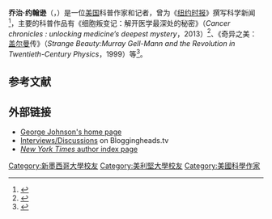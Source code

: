 {{Infobox person
| name        = George Johnson
| image= George Johnson Santa Fe.jpg
| caption     = 
| birthname   = 
| birth_date  = {{Birth date and age|1952|1|20|mf=y}}
| birth_place = 美国[[阿肯色州|阿肯色州]][[费耶特维尔_(阿肯色州)|费耶特维尔]]
| education   = 1975年，[[新墨西哥大學|新墨西哥大學]]本科，主修新闻专业，辅修英语专业<br/>1979年，[[美利坚大学|美利坚大学]]，硕士，新闻和公共事务专业
| occupation  = 科普作家、记者
| relatives   = Dr. J. E. Johnson（父）& Dorris Matthews Johnson（母）
| credits     = 《细胞叛变记》、《奇异之美》
| URL         = http://talaya.net
}}
'''乔治·约翰逊'''（{{lang-en|George Johnson}}，{{bd|1952年|1月20日}}）是一位[[美国|美国]]科普作家和记者，曾为《[[纽约时报|纽约时报]]》撰写科学新闻<ref>{{cite web |title=Articles by George Johnson | url= talaya.net/articles.html |website=talaya.net}}</ref>，主要的科普作品有《细胞叛变记：解开医学最深处的秘密》（''Cancer chronicles : unlocking medicine’s deepest mystery''，2013）<ref>{{cite web |title=细胞叛变记 |url=https://book.douban.com/subject/26435051/ |publisher=海峡出版发行集团 鹭江出版社 |date=2015 |access-date=2020-10-17 |archive-date=2020-10-17 |archive-url=https://web.archive.org/web/20201017195754/https://book.douban.com/subject/26435051/ }}</ref>、《奇异之美：[[默里·盖尔曼|盖尔曼]]传》（''Strange Beauty:Murray Gell-Mann and the Revolution in Twentieth-Century Physics''，1999）等<ref>{{cite web |title=奇异之美 |url=https://book.douban.com/subject/1518419/ |publisher=上海科技教育出版社 |date=2002-12 |access-date=2020-10-17 |archive-date=2020-10-17 |archive-url=https://web.archive.org/web/20201017102758/https://book.douban.com/subject/1518419/ }}</ref>。

== 参考文献 ==
{{Reflist}}
==外部链接==
{{wikiquote}}
*[http://talaya.net/ George Johnson's home page] {{Wayback|url=http://talaya.net/ |date=20220512161629 }}
*[http://bloggingheads.tv/search/?participant1=Johnson,%20George Interviews/Discussions] {{Wayback|url=http://bloggingheads.tv/search/?participant1=Johnson,%20George |date=20120722093505 }} on Bloggingheads.tv
*[http://topics.nytimes.com/topics/reference/timestopics/people/j/george_johnson/index.html ''New York Times'' author index page] {{Wayback|url=http://topics.nytimes.com/topics/reference/timestopics/people/j/george_johnson/index.html |date=20130819134849 }}

{{Authority control}}

{{DEFAULTSORT:Johnson, George}}

[[Category:新墨西哥大學校友|Category:新墨西哥大學校友]]
[[Category:美利堅大學校友|Category:美利堅大學校友]]
[[Category:美國科學作家|Category:美國科學作家]]